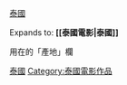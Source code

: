 {{flagdeco|THA}} [[泰國電影|泰國]]<noinclude>

Expands to: '''<nowiki>[[泰國電影|泰國]]</nowiki>'''

用在{{t1|Infobox Film}}的「產地」欄

[[Category:電影產地模板|泰國]][[Category:泰國電影作品]]</noinclude>
